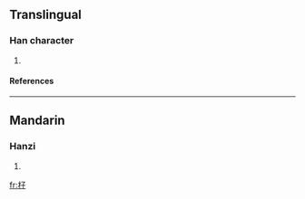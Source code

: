 ==Translingual==
===Han character===
{{Han char|rn=75|rad=木|as=03|sn=7|four=4794<sub>0</sub>|canj=木弓木 (DND), X木弓木 (XDND)}}
# {{defn|Han|sort=木03}}
====References====
{{Han ref|kx=0511.100|dkj=14458|hdz=21162.060|uh=674D|ud=26445|bh=CB45|bd=52037}}

----
==Mandarin==
===Hanzi===
{{cmn-hanzi|pin=[[zǐ]] ([[zi3]])|wg=tzu<sup>3</sup>}}
# {{defn|Mandarin}}

[[fr:杍]]